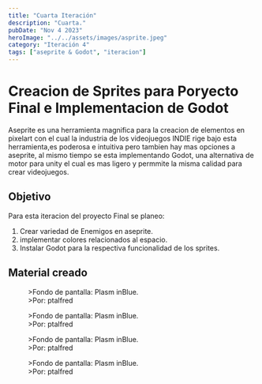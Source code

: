 ```yaml
---
title: "Cuarta Iteración"
description: "Cuarta."
pubDate: "Nov 4 2023"
heroImage: "../../assets/images/asprite.jpeg"
category: "Iteración 4"
tags: ["aseprite & Godot", "iteracion"]
---
```


# Creacion de Sprites para Poryecto Final e Implementacion de Godot

Aseprite es una herramienta magnifica para la creacion de elementos en pixelart
con el cual la industria de los videojuegos INDIE rige bajo esta herramienta,es poderosa e intuitiva pero 
tambien hay mas opciones a aseprite, al mismo tiempo se esta implementando Godot, una alternativa de motor 
para unity el cual es mas ligero y permmite la misma calidad para crear videojuegos.

## Objetivo

Para esta iteracion del proyecto Final se planeo:
1. Crear variedad de Enemigos en aseprite.
2. implementar colores relacionados al espacio.
3. Instalar Godot para la respectiva funcionalidad de los sprites.

## Material creado

<figure>
  <img
    src="../../assets/images/asprite.jpeg"
    alt=""
  />
  <figcaption>
    >Fondo de pantalla: Plasm inBlue.
    <br />
    >Por: ptalfred
  </figcaption>
</figure>

<figure>
  <img
    src="../../assets/images/asprite.jpeg"
    alt=""
  />
  <figcaption>
    >Fondo de pantalla: Plasm inBlue.
    <br />
    >Por: ptalfred
  </figcaption>
</figure>

<figure>
  <img
    src="../../assets/images/asprite.jpeg"
    alt=""
  />
  <figcaption>
    >Fondo de pantalla: Plasm inBlue.
    <br />
    >Por: ptalfred
  </figcaption>
</figure>

<figure>
  <img
    src="../../assets/images/asprite.jpeg"
    alt=""
  />
  <figcaption>
    >Fondo de pantalla: Plasm inBlue.
    <br />
    >Por: ptalfred
  </figcaption>
</figure>